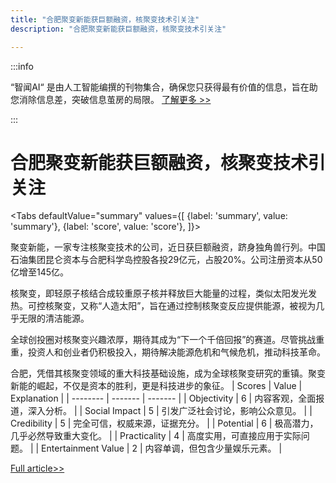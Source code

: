```yaml
---
title: "合肥聚变新能获巨额融资，核聚变技术引关注"
description: "合肥聚变新能获巨额融资，核聚变技术引关注"

---
```



:::info

“智闻AI“ 是由人工智能编撰的刊物集合，确保您只获得最有价值的信息，旨在助您消除信息差，突破信息茧房的局限。  [了解更多 >>](/)

:::

# 合肥聚变新能获巨额融资，核聚变技术引关注


<Tabs
	defaultValue="summary"
	values={[
	{label: 'summary', value: 'summary'},
	{label: 'score', value: 'score'},
]}>
<TabItem value="summary">


聚变新能，一家专注核聚变技术的公司，近日获巨额融资，跻身独角兽行列。中国石油集团昆仑资本与合肥科学岛控股各投29亿元，占股20%。公司注册资本从50亿增至145亿。

核聚变，即轻原子核结合成较重原子核并释放巨大能量的过程，类似太阳发光发热。可控核聚变，又称“人造太阳”，旨在通过控制核聚变反应提供能源，被视为几乎无限的清洁能源。

全球创投圈对核聚变兴趣浓厚，期待其成为“下一个千倍回报”的赛道。尽管挑战重重，投资人和创业者仍积极投入，期待解决能源危机和气候危机，推动科技革命。

合肥，凭借其核聚变领域的重大科技基础设施，成为全球核聚变研究的重镇。聚变新能的崛起，不仅是资本的胜利，更是科技进步的象征。
</TabItem>
<TabItem value="score">
	| Scores     | Value   | Explanation |
	| -------- | ------- | ------- |
	| Objectivity  | 6    | 内容客观，全面报道，深入分析。    |
	| Social Impact | 5     | 引发广泛社会讨论，影响公众意见。    |
	| Credibility    | 5    | 完全可信，权威来源，证据充分。    |
	| Potential    | 6    | 极高潜力，几乎必然导致重大变化。    |
	| Practicality    | 4    | 高度实用，可直接应用于实际问题。    |
	| Entertainment Value    | 2    | 内容单调，但包含少量娱乐元素。    |
</TabItem>
</Tabs>

[Full article>>](https://www.36kr.com/p/2846249476475524)
